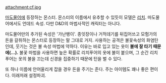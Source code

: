 attachment:cf.jpg

[[마도물어]]에 등장하는 몬스터. 몬스터의 이름에서 유추할 수 있듯이 모델은 [[리치]]. 마도물어에서도 언데드 속성. 다만 D&D의 마법사적인 캐릭터는 아니다.

마도물어만의 추가된 속성은 '가난뱅이'. 종잇장이나 거적데기를 뒤집어쓰고 모험가의 돈을 갈취하는 몬스터로 등장하는 말 그대로 거지. 사용하는 공격은 불꽃속성의 화염탄인데, 웃기는 것은 불 속성 마법에 약하다. 이유는 바로 입고 있는 옷이 '''불에 잘 타기 때문에(...).''' 불꽃 마법을 사용하면 높은 확률로 리치푸어의 옷에 불이 붙으며, 그 순간 리치푸어는 옷의 불을 끄는데 신경을 집중하기 때문에 턴을 벌 수 있다.

또 하나 이름에 안어울리게 잡을 경우 돈을 주기는 준다. 주는 아이템도 꽤나 좋은 편이다. 이래저래 설정파괴.

